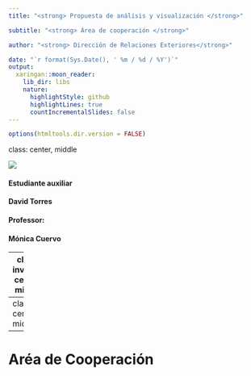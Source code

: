 ```yaml
---
title: "<strong> Propuesta de análisis y visualización </strong>"

subtitle: "<strong> Área de cooperación </strong>"

author: "<strong> Dirección de Relaciones Exteriores</strong>"

date: "`r format(Sys.Date(), ' %m / %d / %Y')`"
output:
  xaringan::moon_reader:
    lib_dir: libs
    nature:
      highlightStyle: github
      highlightLines: true
      countIncrementalSlides: false
---
```


```r
options(htmltools.dir.version = FALSE)
```

class: center, middle

![](https://upload.wikimedia.org/wikipedia/commons/c/c4/Escudo_unal_2016.png)

#### **Estudiante auxiliar**

#### David Torres

#### **Professor:**

#### Mónica Cuervo

---
class: inverse, center, middle

# Introducción

<iframe src="https://giphy.com/embed/l1J9Q7gYHikQF8qZ2" width="200" height="150" frameBorder="0" class="giphy-embed" allowFullScreen></iframe><p>
---
class: center, middle

---

# Aréa de Cooperación


